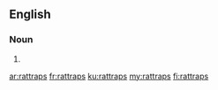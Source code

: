 ==English==

===Noun===
{{head|en|noun plural form}}

# {{plural of|rattrap|lang=en}}

[[ar:rattraps]]
[[fr:rattraps]]
[[ku:rattraps]]
[[my:rattraps]]
[[fi:rattraps]]